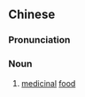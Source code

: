 {{also|药膳}}
==Chinese==
{{zh-forms|s=药膳}}

===Pronunciation===
{{zh-pron
|m=yàoshàn
|c=joek6 sin6
|cat=n
}}

===Noun===
{{zh-noun}}

# [[medicinal]] [[food]]